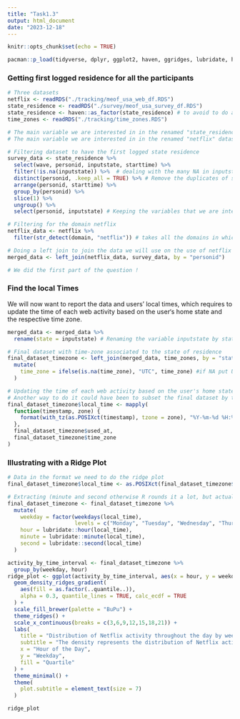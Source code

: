 ```yaml
---
title: "Task1.3"
output: html_document
date: "2023-12-18"
---
```


```r
knitr::opts_chunk$set(echo = TRUE)
```

```r
pacman::p_load(tidyverse, dplyr, ggplot2, haven, ggridges, lubridate, hms, RColorBrewer) #loading the package we will use 
```

### Getting first logged residence for all the participants 

```r
# Three datasets 
netflix <- readRDS("./tracking/meof_usa_web_df.RDS")
state_residence <- readRDS("./survey/meof_usa_survey_df.RDS")
state_residence <- haven::as_factor(state_residence) # to avoid to do a mapping of the variable inputstate
time_zones <- readRDS("./tracking/time_zones.RDS")

# The main variable we are interested in in the renamed "state_residence" dataset is "inputstate" and we will filter the dataset to have only the first logged state residence which doesn't mean only the first wave ! 
# The main variable we are interested in in the renamed "netflix" dataset is the domain, that we will filter for all the strings containing the word "netflix" so we don't lose information by only taking "netflix.com"

# Filtering dataset to have the first logged state residence
survey_data <- state_residence %>%
  select(wave, personid, inputstate, starttime) %>%
  filter(!is.na(inputstate)) %>%  # dealing with the many NA in inputstate 
  distinct(personid, .keep_all = TRUE) %>% # Remove the duplicates of state residence, because each person id should have only one first logged state_residence
  arrange(personid, starttime) %>%
  group_by(personid) %>%
  slice(1) %>%
  ungroup() %>%
  select(personid, inputstate) # Keeping the variables that we are interested in in the survey_data : personid which will be our key variable to merge the datasets and input state which is the variable telling us about the state of residence in the survey 

# Filtering for the domain netflix 
netflix_data <- netflix %>%
  filter(str_detect(domain, "netflix")) # takes all the domains in which we find the word Netflix 

# Doing a left join to join the data we will use on the use of netflix and the data about the state of residence 
merged_data <- left_join(netflix_data, survey_data, by = "personid") 

# We did the first part of the question ! 
```

### Find the local Times

We will now want to report the data and users’ local times, which requires  to update the time of each web activity based on the user‘s home state and the respective time zone.

```r
merged_data <- merged_data %>%
  rename(state = inputstate) # Renaming the variable inputstate by state before 

# Final dataset with time-zone associated to the state of residence
final_dataset_timezone <- left_join(merged_data, time_zones, by = "state") %>%
  mutate(
    time_zone = ifelse(is.na(time_zone), "UTC", time_zone) #if NA put UTC 
  )

# Updating the time of each web activity based on the user's home state and the respective time zone
# Another way to do it could have been to subset the final dataset by time_zone and to run the two functions of lubridate : ymd_hms and with_tz on each time zone as we have seen in the workshop on lubridate
final_dataset_timezone$local_time <- mapply(
  function(timestamp, zone) {
    format(with_tz(as.POSIXct(timestamp), tzone = zone), "%Y-%m-%d %H:%M:%S")
  }, 
  final_dataset_timezone$used_at, 
  final_dataset_timezone$time_zone
)
```

### Illustrating with a Ridge Plot 

```r
# Data in the format we need to do the ridge plot 
final_dataset_timezone$local_time <- as.POSIXct(final_dataset_timezone$local_time, format = "%Y-%m-%d %H:%M:%S")

# Extracting (minute and second otherwise R rounds it a lot, but actually not necessary because we will not use it after) 
final_dataset_timezone <- final_dataset_timezone %>%
  mutate(
    weekday = factor(weekdays(local_time),
                     levels = c("Monday", "Tuesday", "Wednesday", "Thursday", "Friday", "Saturday", "Sunday")),
    hour = lubridate::hour(local_time), 
    minute = lubridate::minute(local_time), 
    second = lubridate::second(local_time) 
  )

activity_by_time_interval <- final_dataset_timezone %>%
  group_by(weekday, hour)
ridge_plot <- ggplot(activity_by_time_interval, aes(x = hour, y = weekday)) +
  geom_density_ridges_gradient(
    aes(fill = as.factor(..quantile..)),
    alpha = 0.3, quantile_lines = TRUE, calc_ecdf = TRUE
  ) +
  scale_fill_brewer(palette = "BuPu") +
  theme_ridges() +
  scale_x_continuous(breaks = c(3,6,9,12,15,18,21)) + 
  labs(
    title = "Distribution of Netflix activity throughout the day by weekday",
    subtitle = "The density represents the distribution of Netflix activity throughout the day by weekday. The three vertical bars are the quartiles",
    x = "Hour of the Day",
    y = "Weekday",
    fill = "Quartile" 
  ) +
  theme_minimal() + 
  theme(
    plot.subtitle = element_text(size = 7) 
  )

ridge_plot
```

